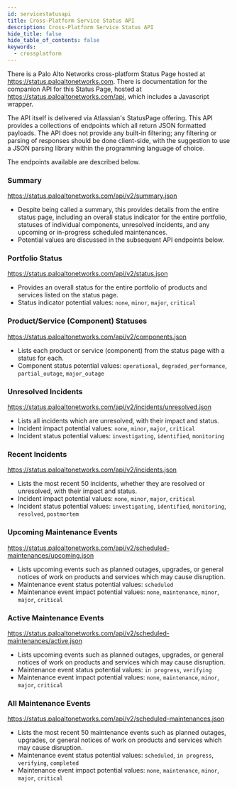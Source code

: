 ```yaml
---
id: servicestatusapi
title: Cross-Platform Service Status API
description: Cross-Platform Service Status API
hide_title: false
hide_table_of_contents: false
keywords:
  - crossplatform
---
```


There is a Palo Alto Networks cross-platform Status Page hosted at https://status.paloaltonetworks.com. There is documentation for the companion API for this Status Page, hosted at https://status.paloaltonetworks.com/api, which includes a Javascript wrapper.

The API itself is delivered via Atlassian's StatusPage offering. This API provides a collections of endpoints which all return JSON formatted payloads. The API does not provide any built-in filtering; any filtering or parsing of responses should be done client-side, with the suggestion to use a JSON parsing library within the programming language of choice.

The endpoints available are described below.

### Summary
https://status.paloaltonetworks.com/api/v2/summary.json
- Despite being called a summary, this provides details from the entire status page, including an overall status indicator for the entire portfolio, statuses of individual components, unresolved incidents, and any upcoming or in-progress scheduled maintenances.
- Potential values are discussed in the subsequent API endpoints below.

### Portfolio Status
https://status.paloaltonetworks.com/api/v2/status.json
- Provides an overall status for the entire portfolio of products and services listed on the status page.
- Status indicator potential values: `none`, `minor`, `major`, `critical`

### Product/Service (Component) Statuses
https://status.paloaltonetworks.com/api/v2/components.json
- Lists each product or service (component) from the status page with a status for each.
- Component status potential values: `operational`, `degraded_performance`, `partial_outage`, `major_outage`

### Unresolved Incidents
https://status.paloaltonetworks.com/api/v2/incidents/unresolved.json
- Lists all incidents which are unresolved, with their impact and status.
- Incident impact potential values: `none`, `minor`, `major`, `critical`
- Incident status potential values: `investigating`, `identified`, `monitoring`

### Recent Incidents
https://status.paloaltonetworks.com/api/v2/incidents.json
- Lists the most recent 50 incidents, whether they are resolved or unresolved, with their impact and status.
- Incident impact potential values: `none`, `minor`, `major`, `critical`
- Incident status potential values: `investigating`, `identified`, `monitoring`, `resolved`, `postmortem`

### Upcoming Maintenance Events
https://status.paloaltonetworks.com/api/v2/scheduled-maintenances/upcoming.json
- Lists upcoming events such as planned outages, upgrades, or general notices of work on products and services which may cause disruption.
- Maintenance event status potential values: `scheduled`
- Maintenance event impact potential values: `none`, `maintenance`, `minor`, `major`, `critical`

### Active Maintenance Events
https://status.paloaltonetworks.com/api/v2/scheduled-maintenances/active.json
- Lists upcoming events such as planned outages, upgrades, or general notices of work on products and services which may cause disruption.
- Maintenance event status potential values: `in progress`, `verifying`
- Maintenance event impact potential values: `none`, `maintenance`, `minor`, `major`, `critical`

### All Maintenance Events
https://status.paloaltonetworks.com/api/v2/scheduled-maintenances.json
- Lists the most recent 50 maintenance events such as planned outages, upgrades, or general notices of work on products and services which may cause disruption.
- Maintenance event status potential values: `scheduled`, `in progress`, `verifying`, `completed`
- Maintenance event impact potential values: `none`, `maintenance`, `minor`, `major`, `critical`
